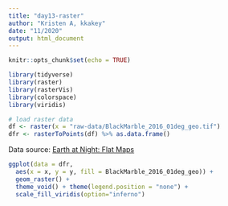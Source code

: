 ```yaml
---
title: "day13-raster"
author: "Kristen A, kkakey"
date: "11/2020"
output: html_document
---
```


```r
knitr::opts_chunk$set(echo = TRUE)
```

```r
library(tidyverse)
library(raster)
library(rasterVis)
library(colorspace)
library(viridis)

# load raster data
df <- raster(x = "raw-data/BlackMarble_2016_01deg_geo.tif")
dfr <- rasterToPoints(df) %>% as.data.frame()
```

Data source: [Earth at Night: Flat Maps](https://earthobservatory.nasa.gov/features/NightLights/page3.php)

```r
ggplot(data = dfr,
  aes(x = x, y = y, fill = BlackMarble_2016_01deg_geo)) +
  geom_raster() +
  theme_void() + theme(legend.position = "none") +
  scale_fill_viridis(option="inferno")
```

